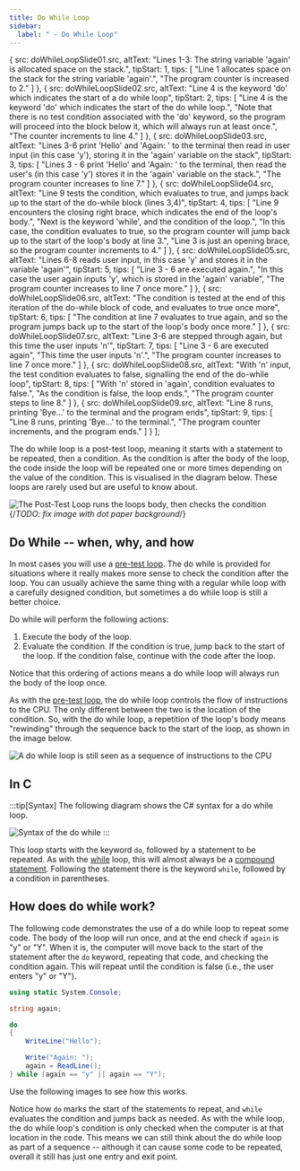 ```yaml
---
title: Do While Loop
sidebar:
  label: " - Do While Loop"
---
```




  {
    src: doWhileLoopSlide01.src,
    altText: "Lines 1-3: The string variable 'again' is allocated space on the stack.",
    tipStart: 1,
    tips: [
      "Line 1 allocates space on the stack for the string variable 'again'.",
      "The program counter is increased to 2."
    ]
  },
  {
    src: doWhileLoopSlide02.src,
    altText: "Line 4 is the keyword 'do' which indicates the start of a do while loop",
    tipStart: 2,
    tips: [
      "Line 4 is the keyword 'do' which indicates the start of the do while loop.",
      "Note that there is no test condition associated with the 'do' keyword, so the program will proceed into the block below it, which will always run at least once.",
      "The counter increments to line 4."
    ]
  },
  {
    src: doWhileLoopSlide03.src,
    altText: "Lines 3-6 print 'Hello' and 'Again: ' to the terminal then read in user input (in this case 'y'), storing it in the 'again' variable on the stack",
    tipStart: 3,
    tips: [
      "Lines 3 - 6 print 'Hello' and 'Again: ' to the terminal, then read the user's (in this case 'y') stores it in the 'again' variable on the stack.",
      "The program counter increases to line 7."
    ]
  },
  {
    src: doWhileLoopSlide04.src,
    altText: "Line 9 tests the condition, which evaluates to true, and jumps back up to the start of the do-while block (lines 3,4)",
    tipStart: 4,
    tips: [
      "Line 9 encounters the closing right brace, which indicates the end of the loop's body.",
      "Next is the keyword 'while', and the condition of the loop.",
      "In this case, the condition evaluates to <span class='booleanTrue'>true</span>, so the program counter will jump back up to the start of the loop's body at line 3.",
      "Line 3 is just an opening brace, so the program counter increments to 4."
    ]
  },
  {
    src: doWhileLoopSlide05.src,
    altText: "Lines 6-8 reads user input, in this case 'y' and stores it in the variable 'again'",
    tipStart: 5,
    tips: [
      "Line 3 - 6 are executed again.",
      "In this case the user again inputs 'y', which is stored in the 'again' variable",
      "The program counter increases to line 7 once more."
    ]
  },
  {
    src: doWhileLoopSlide06.src,
    altText: "The condition is tested at the end of this iteration of the do-while block of code, and evaluates to true once more",
    tipStart: 6,
    tips: [
      "The condition at line 7 evaluates to <span class='booleanTrue'>true</span> again, and so the program jumps back up to the start of the loop's body once more."
    ]
  },
  {
    src: doWhileLoopSlide07.src,
    altText: "Line 3-6 are stepped through again, but this time the user inputs 'n'",
    tipStart: 7,
    tips: [
      "Line 3 - 6 are executed again",
      "This time the user inputs 'n'.",
      "The program counter increases to line 7 once more."
    ]
  },
  {
    src: doWhileLoopSlide08.src,
    altText: "With 'n' input, the test condition evaluates to false, signalling the end of the do-while loop",
    tipStart: 8,
    tips: [
      "With 'n' stored in 'again', condition evaluates to <span class='booleanFalse'>false</span>.",
      "As the condition is false, the loop ends.",
      "The program counter steps to line 8."
    ]
  },
  {
    src: doWhileLoopSlide09.src,
    altText: "Line 8 runs, printing 'Bye...' to the terminal and the program ends",
    tipStart: 9,
    tips: [
      "Line 8 runs, printing 'Bye...' to the terminal.",
      "The program counter increments, and the program ends."
    ]
  }
];

The do while loop is a post-test loop, meaning it starts with a statement to be repeated, then a condition.
As the condition is after the body of the loop, the code inside the loop will be repeated one or more times depending on the value of the condition.
This is visualised in the diagram below.
These loops are rarely used but are useful to know about.

![The Post-Test Loop runs the loops body, then checks the condition](./images/loop-post-test.png "The Post-Test Loop runs the loops body, then checks the condition")
{/*TODO: fix image with dot paper background*/}

## Do While -- when, why, and how

In most cases you will use a [pre-test loop](/book/part-1-instructions/3-control-flow/2-trailside/04-1-while-loop). The do while is provided for situations where it really makes more sense to check the condition after the loop. You can usually achieve the same thing with a regular while loop with a carefully designed condition, but sometimes a do while loop is still a better choice.

Do while will perform the following actions:

1. Execute the body of the loop.
2. Evaluate the condition. If the condition is true, jump back to the start of the loop. If the condition false, continue with the code after the loop.

Notice that this ordering of actions means a do while loop will always run the body of the loop once.

As with the [pre-test loop](/book/part-1-instructions/3-control-flow/2-trailside/04-1-while-loop), the do while loop controls the flow of instructions to the CPU.
The only different between the two is the location of the condition.
So, with the do while loop, a repetition of the loop's body means "rewinding" through the sequence back to the start of the loop, as shown in the image below.

![A do while loop is still seen as a sequence of instructions to the CPU](./images/post-test-flow.png)

## In C #

:::tip[Syntax]
The following diagram shows the C# syntax for a do while loop.

![Syntax of the do while](./images/do-while-loop.png)
:::

This loop starts with the keyword `do`, followed by a statement to be repeated.
As with the [while](/book/part-1-instructions/3-control-flow/2-trailside/04-1-while-loop#in-c) loop, this will almost always be a [compound statement](/book/part-1-instructions/3-control-flow/2-trailside/02-0-compound-statement).
Following the statement there is the keyword `while`, followed by a condition in parentheses.

## How does do while work?

The following code demonstrates the use of a do while loop to repeat some code. The body of the loop will run once, and at the end check if `again` is "y" or "Y". When it is, the computer will move back to the start of the statement after the `do` keyword, repeating that code, and checking the condition again. This will repeat until the condition is false (i.e., the user enters "y" or "Y").

```csharp
using static System.Console;

string again;

do
{
    WriteLine("Hello");

    Write("Again: ");
    again = ReadLine();
} while (again == "y" || again == "Y");
```

Use the following images to see how this works.

<MySwiper client:only height="" images={sliderImagesDoWhileLoop}></MySwiper>

Notice how `do` marks the start of the statements to repeat, and `while` evaluates the condition and jumps back as needed. As with the while loop, the do while loop's condition is only checked when the computer is at that location in the code. This means we can still think about the do while loop as part of a sequence -- although it can cause some code to be repeated, overall it still has just one entry and exit point.

